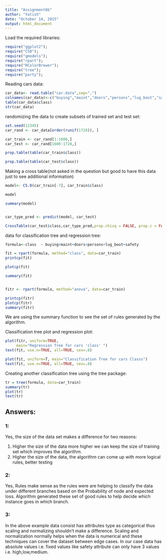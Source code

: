 ```yaml
---
title: "Assignment6b"
author: "Yatish"
date: "October 14, 2015"
output: html_document
---
```


Load the required libraries:
```r
require("ggplot2");
require("C50");
require("gmodels");
require("rpart");
require("RColorBrewer");
require("tree");
require("party");
```


Reading cars data:
```r
car_data<- read.table("car.data",sep=",")
colnames(car_data)<-c("buying","maint","doors","persons","lug_boot","safety","class")
table(car_data$class)
str(car_data)
```

randomizing the data to create subsets of trained set and test set:
```r
set.seed(12345)
car_rand <- car_data[order(runif(1728)), ]

car_train <- car_rand[1:1600,]
car_test <- car_rand[1600:1728,]

prop.table(table(car_train$class))

prop.table(table(car_test$class))
```


Making a cross table(not asked in the question but good to have this data just to see additional information)
```r
model<- C5.0(car_train[-7], car_train$class)

model

summary(model)


car_type_pred <- predict(model, car_test)

CrossTable(car_test$class,car_type_pred,prop.chisq = FALSE, prop.c = FALSE, prop.r = FALSE,dnn = c('actual class', 'predicted class'))

```

data for classification tree and regression tree:
```r
formula<-class  ~ buying+maint+doors+persons+lug_boot+safety

fit = rpart(formula, method="class", data=car_train)
printcp(fit)

plotcp(fit) 

summary(fit)


fitr <- rpart(formula, method="anova", data=car_train)

printcp(fitr)
plotcp(fitr)
summary(fitr)
```

We are using the summary function to see the set of rules generated by the algorithm.

Classification tree plot and regression plot:
```r
plot(fitr, uniform=TRUE, 
     main="Regression Tree for cars 'class' ")
text(fit, use.n=TRUE, all=TRUE, cex=.8)

plot(fit, uniform=T, main="Classification Tree for cars Classs")
text(fit, use.n=TRUE, all=TRUE, cex=.8)
```


Creating another classification tree using the tree package:
```r
tr = tree(formula, data=car_train)
summary(tr)
plot(tr)
text(tr)
```


## Answers:

### 1:
Yes, the size of the data set makes a difference for two reasons:

1. Higher the size of the data more higher we can keep the size of training set which improves the algorithm.
2. Higher the size of the data, the algorithm can come up with more logical rules, better testing


### 2:
Yes, Rules make sense as the rules were are helping to classify the data under different branches based on the Probability of node and expected loss.
Algorithm generated these set of good rules to help decide which instance goes in which branch.


### 3:
In the above example data consist has attributes type as categorical thus scaling and normalizing shouldn't make a difference. Scaling and normalization normally helps when the data is numerical and these techniques can cover the dataset between edge cases. In our case data has absolute values i.e. fixed values like safety attribute can only have 3 values i.e. high,low,medium.